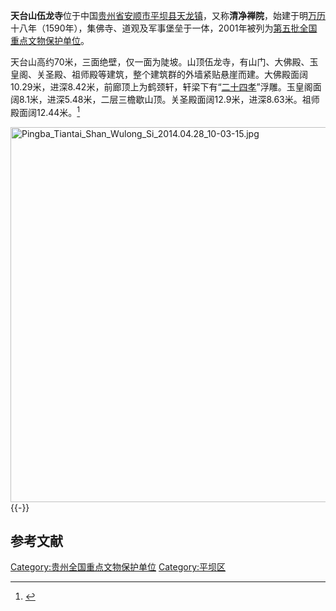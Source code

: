 {{coord|26|21|18|N|106|10|31|E|display=title|scale:10000}}
{{文物保护单位
| 级别 = 全国
| 名称 = 天台山伍龙寺
| 图片 = Pingba Tiantai Shan Wulong Si 2014.04.28 10-29-34.jpg
| 所在 = [[贵州省|贵州省]][[平坝县|平坝县]]
| 分类 = 古建筑
| 时代 = 明、清
| 编号 = [[第五批全国重点文物保护单位|第五批]]第396项
| 登录 = 2001年6月25日
}}
'''天台山伍龙寺'''位于中国[[贵州省|贵州省]][[安顺市|安顺市]][[平坝县|平坝县]][[天龙镇|天龙镇]]，又称'''清净禅院'''，始建于明[[万历|万历]]十八年（1590年），集佛寺、道观及军事堡垒于一体，2001年被列为[[第五批全国重点文物保护单位|第五批全国重点文物保护单位]]。

天台山高约70米，三面绝壁，仅一面为陡坡。山顶伍龙寺，有山门、大佛殿、玉皇阁、关圣殿、祖师殿等建筑，整个建筑群的外墙紧贴悬崖而建。大佛殿面阔10.29米，进深8.42米，前廊顶上为鹤颈轩，轩梁下有“[[二十四孝|二十四孝]]”浮雕。玉皇阁面阔8.1米，进深5.48米，二层三檐歇山顶。关圣殿面阔12.9米，进深8.63米。祖师殿面阔12.44米。<ref>{{Cite book |title=全国重点文物保护单位·第一至第五批·第Ⅲ卷 |publisher=文物出版社 |year=2004 |isbn=7-5010-1525-2 |pages= }}</ref>

[[File:Pingba_Tiantai_Shan_Wulong_Si_2014.04.28_10-03-15.jpg|600px]]
{{-}}
==参考文献==
{{commonscat|Wulong Temple}}
{{reflist}}

{{贵州全国重点文物保护单位}}

{{DEFAULTSORT:Tian}}
[[Category:贵州全国重点文物保护单位|Category:贵州全国重点文物保护单位]]
[[Category:平坝区|Category:平坝区]]